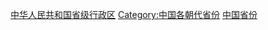 {{Commonscat|Provinces of China}}

[[Category:中华人民共和国省级行政区|]]
[[Category:中国各朝代省份|Category:中国各朝代省份]]
[[Category:中国省份|]]
